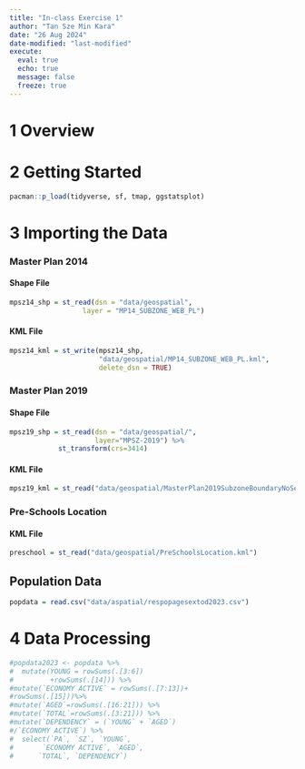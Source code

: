 ```yaml
---
title: "In-class Exercise 1"
author: "Tan Sze Min Kara"
date: "26 Aug 2024"
date-modified: "last-modified"
execute: 
  eval: true
  echo: true
  message: false
  freeze: true
---
```


# 1 Overview

# 2 Getting Started
```r
pacman::p_load(tidyverse, sf, tmap, ggstatsplot)
```

# 3 Importing the Data

::: panel-tabset
### Master Plan 2014
#### Shape File
```r
mpsz14_shp = st_read(dsn = "data/geospatial", 
                  layer = "MP14_SUBZONE_WEB_PL")
```

#### KML File
```r
mpsz14_kml = st_write(mpsz14_shp,
                      "data/geospatial/MP14_SUBZONE_WEB_PL.kml", 
                      delete_dsn = TRUE)
```
### Master Plan 2019
#### Shape File
```r
mpsz19_shp = st_read(dsn = "data/geospatial/", 
                     layer="MPSZ-2019") %>% 
            st_transform(crs=3414)
```

#### KML File
```r
mpsz19_kml = st_read("data/geospatial/MasterPlan2019SubzoneBoundaryNoSeaKML.kml")
```
### Pre-Schools Location
#### KML File
```r
preschool = st_read("data/geospatial/PreSchoolsLocation.kml")
```
## Population Data
```r
popdata = read.csv("data/aspatial/respopagesextod2023.csv")
```

:::

# 4 Data Processing
```r
#popdata2023 <- popdata %>%
#  mutate(YOUNG = rowSums(.[3:6])
#         +rowSums(.[14])) %>%
#mutate(`ECONOMY ACTIVE` = rowSums(.[7:13])+
#rowSums(.[15]))%>%
#mutate(`AGED`=rowSums(.[16:21])) %>%
#mutate(`TOTAL`=rowSums(.[3:21])) %>%  
#mutate(`DEPENDENCY` = (`YOUNG` + `AGED`)
#/`ECONOMY ACTIVE`) %>%
#  select(`PA`, `SZ`, `YOUNG`, 
#       `ECONOMY ACTIVE`, `AGED`, 
#      `TOTAL`, `DEPENDENCY`)
```

